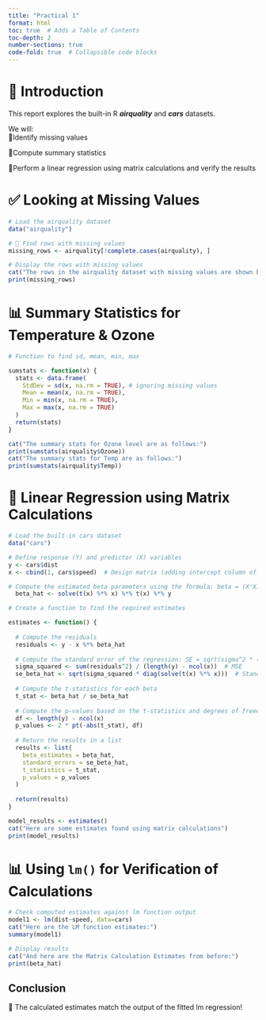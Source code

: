 ```yaml
---
title: "Practical 1"
format: html
toc: true  # Adds a Table of Contents
toc-depth: 2
number-sections: true
code-fold: true  # Collapsible code blocks
---
```


# 📌 **Introduction**

This report explores the built-in R ***airquality*** and ***cars*** datasets.

We will:\
🎯Identify missing values

🎯Compute summary statistics

🎯Perform a linear regression using matrix calculations and verify the results

# ✅ **Looking at Missing Values**

```r
# Load the airquality dataset 
data("airquality")

# 🔎 Find rows with missing values
missing_rows <- airquality[!complete.cases(airquality), ]

# Display the rows with missing values
cat("The rows in the airquality dataset with missing values are shown below:")
print(missing_rows)
```

# 📊 **Summary Statistics for Temperature & Ozone**

```r
# Function to find sd, mean, min, max

sumstats <- function(x) {
  stats <- data.frame(
    StdDev = sd(x, na.rm = TRUE), # ignoring missing values
    Mean = mean(x, na.rm = TRUE),
    Min = min(x, na.rm = TRUE),
    Max = max(x, na.rm = TRUE)
  )
  return(stats)
}

cat("The summary stats for Ozone level are as follows:")
print(sumstats(airquality$Ozone))
cat("The summary stats for Temp are as follows:")
print(sumstats(airquality$Temp))
```

# 📐 **Linear Regression using Matrix Calculations**

```r
# Load the built-in cars dataset
data("cars")

# Define response (Y) and predictor (X) variables
y <- cars$dist
x <- cbind(1, cars$speed)  # Design matrix (adding intercept column of 1s)

# Compute the estimated beta parameters using the formula: beta = (X'X)^(-1) * X'Y
  beta_hat <- solve(t(x) %*% x) %*% t(x) %*% y

# Create a function to find the required estimates

estimates <- function() {
  
  # Compute the residuals
  residuals <- y - x %*% beta_hat
  
  # Compute the standard error of the regression: SE = sqrt(sigma^2 * (X'X)^(-1))
  sigma_squared <- sum(residuals^2) / (length(y) - ncol(x))  # MSE
  se_beta_hat <- sqrt(sigma_squared * diag(solve(t(x) %*% x)))  # Standard errors
  
  # Compute the t-statistics for each beta
  t_stat <- beta_hat / se_beta_hat
  
  # Compute the p-values based on the t-statistics and degrees of freedom
  df <- length(y) - ncol(x)
  p_values <- 2 * pt(-abs(t_stat), df)
  
  # Return the results in a list
  results <- list(
    beta_estimates = beta_hat,
    standard_errors = se_beta_hat,
    t_statistics = t_stat,
    p_values = p_values
  )
  
  return(results)
}

model_results <- estimates()
cat("Here are some estimates found using matrix calculations")
print(model_results)
```

# 📊 Using `lm()` for Verification of Calculations

```r
# Check computed estimates against lm function output
model1 <- lm(dist~speed, data=cars)
cat("Here are the LM function estimates:")
summary(model1)

# Display results
cat("And here are the Matrix Calculation Estimates from before:")
print(beta_hat)

```

## Conclusion

🎉 The calculated estimates match the output of the fitted lm regression!
